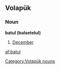 ==Volapük==

===Noun===
'''batul (balsetelul)'''

# [[December]]

[[Category:Volapük nouns]]

[[af:batul]]